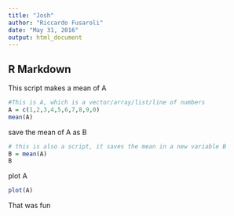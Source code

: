 ```yaml
---
title: "Josh"
author: "Riccardo Fusaroli"
date: "May 31, 2016"
output: html_document
---
```


## R Markdown
This script makes a mean of A

```r
#This is A, which is a vector/array/list/line of numbers
A = c(1,2,3,4,5,6,7,8,9,0)
mean(A)
```

save the mean of A as B

```r
# this is also a script, it saves the mean in a new variable B
B = mean(A)
B
```

plot A

```r
plot(A)
```

That was fun
